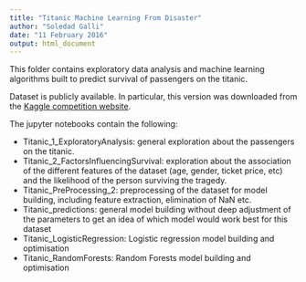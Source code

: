 ```yaml
---
title: "Titanic Machine Learning From Disaster"
author: "Soledad Galli"
date: "11 February 2016"
output: html_document
---
```


This folder contains exploratory data analysis and machine learning algorithms built to predict survival of passengers on the titanic.

Dataset is publicly available. In particular, this version was downloaded from the [Kaggle competition website](https://www.kaggle.com/c/titanic).

The jupyter notebooks contain the following:

* Titanic_1_ExploratoryAnalysis: general exploration about the passengers on the titanic.
* Titanic_2_FactorsInfluencingSurvival: exploration about the association of the different features of the dataset (age, gender, ticket price, etc) and the likelihood of the person surviving the tragedy.
* Titanic_PreProcessing_2: preprocessing of the dataset for model building, including feature extraction, elimination of NaN etc.
* Titanic_predictions: general model building without deep adjustment of the parameters to get an idea of which model would work best for this dataset
* Titanic_LogisticRegression: Logistic regression model building and optimisation
* Titanic_RandomForests: Random Forests model building and optimisation